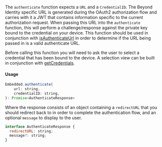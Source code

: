 The `authenticate` function expects a `URL` and a `CredentialID`. The Beyond Identity specific URL is generated during the OAuth2 authorization flow and carries with it a JWT that contains information specific to the current authorization request. When passing this URL into the `authenticate` function, this will perform a challenge/response against the private key bound to the credential on your device. This function should be used in conjunction with [isAuthenticateUrl](#authenticate-url-validation) in order to determine if the URL being passed in is a valid authenticate URL.

Before calling this function you will need to ask the user to select a credential that has been bound to the device. A selection view can be built in conjunction with [getCredentials](#listing-credentials).

#### Usage

```javascript
Embedded.authenticate(
    url: string,
    credentialID: string,
): Promise<AuthenticateResponse>
```

Where the response consists of an object containing a `redirectURL` that you should redirect back to in order to complete the authentication flow, and an optional `message` to display to the user.

```javascript
interface AuthenticateResponse {
  redirectURL: string;
  message?: string;
}
```
